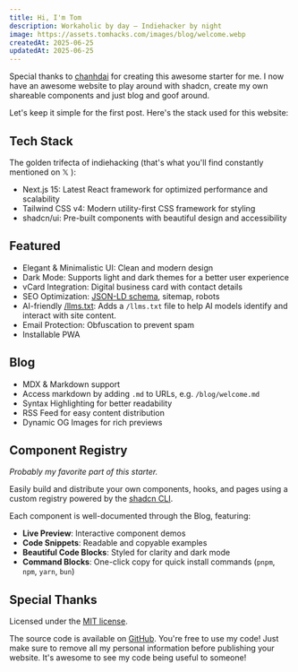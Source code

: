 ```yaml
---
title: Hi, I'm Tom
description: Workaholic by day — Indiehacker by night
image: https://assets.tomhacks.com/images/blog/welcome.webp
createdAt: 2025-06-25
updatedAt: 2025-06-25
---
```


Special thanks to [chanhdai](https://x.com/iamncdai) for creating this awesome starter for me.
I now have an awesome website to play around with shadcn, create my own shareable components and
just blog and goof around.

Let's keep it simple for the first post. Here's the stack used for this website:

## Tech Stack

The golden trifecta of indiehacking (that's what you'll find constantly mentioned on 𝕏 ):

- Next.js 15: Latest React framework for optimized performance and scalability
- Tailwind CSS v4: Modern utility-first CSS framework for styling
- shadcn/ui: Pre-built components with beautiful design and accessibility

## Featured

- Elegant & Minimalistic UI: Clean and modern design
- Dark Mode: Supports light and dark themes for a better user experience
- vCard Integration: Digital business card with contact details
- SEO Optimization: [JSON-LD schema](https://json-ld.org), sitemap, robots
- AI-friendly [/llms.txt](https://llmstxt.org): Adds a `/llms.txt` file to help AI models identify and interact with site content.
- Email Protection: Obfuscation to prevent spam
- Installable PWA

## Blog

- MDX & Markdown support
- Access markdown by adding `.md` to URLs, e.g. `/blog/welcome.md`
- Syntax Highlighting for better readability
- RSS Feed for easy content distribution
- Dynamic OG Images for rich previews

## Component Registry

_Probably my favorite part of this starter._

Easily build and distribute your own components, hooks, and pages using a custom registry powered by the [shadcn CLI](https://ui.shadcn.com/docs/cli).

Each component is well-documented through the Blog, featuring:

- **Live Preview**: Interactive component demos
- **Code Snippets**: Readable and copyable examples
- **Beautiful Code Blocks**: Styled for clarity and dark mode
- **Command Blocks**: One-click copy for quick install commands (`pnpm`, `npm`, `yarn`, `bun`)

## Special Thanks

Licensed under the [MIT license](https://github.com/ncdai/chanhdai.com/blob/main/LICENSE).

The source code is available on [GitHub](https://github.com/ncdai/chanhdai.com). You're free to use my code! Just make sure to remove all my personal information before publishing your website. It's awesome to see my code being useful to someone!
